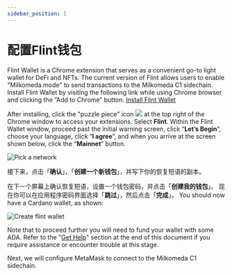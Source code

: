 ```yaml
---
sidebar_position: 1
---
```



# 配置Flint钱包

Flint Wallet is a Chrome extension that serves as a convenient go-to light wallet for DeFi and NFTs. The current version of Flint allows users to enable "Milkomeda mode" to send transactions to the Milkomeda C1 sidechain. Install Flint Wallet by visiting the following link while using Chrome browser and clicking the “Add to Chrome” button: [Install Flint Wallet](https://chrome.google.com/webstore/detail/flint/hnhobjmcibchnmglfbldbfabcgaknlkj)

After installing, click the "puzzle piece" icon <img src={puzzleIcon} className="img-icon" /> at the top right of the Chrome window to access your extensions. Select **Flint**. Within the Flint Wallet window, proceed past the initial warning screen, click “**Let’s Begin**”, choose your language, click “**I agree**”, and when you arrive at the screen shown below, click the “**Mainnet**” button.

![Pick a network](/img/pick-a-network.png)

接下来，点击「**确认**」，「**创建一个新钱包**」，并写下你的恢复短语的副本。

在下一个屏幕上确认恢复短语，设置一个钱包密码，并点击「**创建我的钱包**」。 现在你可以在应用程序密码界面选择「**跳过**」，然后点击「**完成**」。 You should now have a Cardano wallet, as shown:

![Create flint wallet](/img/create-cardano-wallet.png)

Note that to proceed further you will need to fund your wallet with some ADA. Refer to the "[Get Help](../../get-help)" section at the end of this document if you require assistance or encounter trouble at this stage.

Next, we will configure MetaMask to connect to the Milkomeda C1 sidechain.
